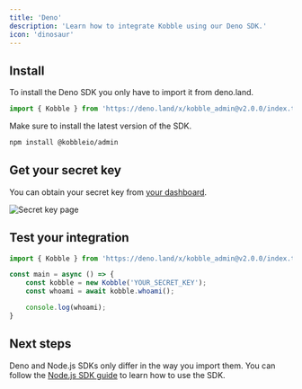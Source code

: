 ```yaml
---
title: 'Deno'
description: 'Learn how to integrate Kobble using our Deno SDK.'
icon: 'dinosaur'
---
```


## Install

To install the Deno SDK you only have to import it from deno.land.

```typescript
import { Kobble } from 'https://deno.land/x/kobble_admin@v2.0.0/index.ts';
```

<Note>Make sure to install the latest version of the SDK.</Note>

```bash
npm install @kobbleio/admin
```

## Get your secret key

You can obtain your secret key from [your dashboard](https://app.kobble.io/p/project/admin-sdk).

![Secret key page](/images/sdk-secret-page.png)

## Test your integration

```typescript
import { Kobble } from 'https://deno.land/x/kobble_admin@v2.0.0/index.ts';

const main = async () => {
    const kobble = new Kobble('YOUR_SECRET_KEY');
    const whoami = await kobble.whoami();

    console.log(whoami);
}
```

## Next steps

Deno and Node.js SDKs only differ in the way you import them. You can follow the [Node.js SDK guide](/libraries/admin-sdk/node) to learn how to use the SDK.